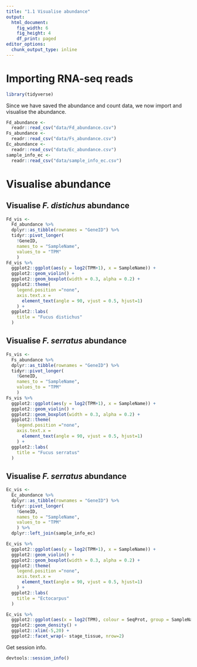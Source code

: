 ```yaml
---
title: "1.1 Visualise abundance"
output:
  html_document:
    fig_width: 6
    fig_height: 4
    df_print: paged
editor_options: 
  chunk_output_type: inline
---
```


# Importing RNA-seq reads

```r
library(tidyverse)
```

Since we have saved the abundance and count data, we now import and visualise the abundance.

```r
Fd_abundance <-
  readr::read_csv("data/Fd_abundance.csv")
Fs_abundance <-
  readr::read_csv("data/Fs_abundance.csv")
Ec_abundance <-
  readr::read_csv("data/Ec_abundance.csv")
sample_info_ec <-
  readr::read_csv("data/sample_info_ec.csv")
```

# Visualise abundance

## Visualise _F. distichus_ abundance

```r
Fd_vis <- 
  Fd_abundance %>% 
  dplyr::as_tibble(rownames = "GeneID") %>%
  tidyr::pivot_longer(
    !GeneID, 
    names_to = "SampleName", 
    values_to = "TPM"
    )
Fd_vis %>%
  ggplot2::ggplot(aes(y = log2(TPM+1), x = SampleName)) +
  ggplot2::geom_violin() +
  ggplot2::geom_boxplot(width = 0.3, alpha = 0.2) +
  ggplot2::theme(
    legend.position ="none",
    axis.text.x = 
      element_text(angle = 90, vjust = 0.5, hjust=1)                
    ) +
  ggplot2::labs(
    title = "Fucus distichus"
  )
```

## Visualise _F. serratus_ abundance

```r
Fs_vis <- 
  Fs_abundance %>% 
  dplyr::as_tibble(rownames = "GeneID") %>%
  tidyr::pivot_longer(
    !GeneID, 
    names_to = "SampleName", 
    values_to = "TPM"
    )
Fs_vis %>%
  ggplot2::ggplot(aes(y = log2(TPM+1), x = SampleName)) +
  ggplot2::geom_violin() +
  ggplot2::geom_boxplot(width = 0.3, alpha = 0.2) +
  ggplot2::theme(
    legend.position ="none",
    axis.text.x = 
      element_text(angle = 90, vjust = 0.5, hjust=1)                 
    ) +
  ggplot2::labs(
    title = "Fucus serratus"
  )
```

## Visualise _F. serratus_ abundance

```r
Ec_vis <- 
  Ec_abundance %>% 
  dplyr::as_tibble(rownames = "GeneID") %>%
  tidyr::pivot_longer(
    !GeneID, 
    names_to = "SampleName", 
    values_to = "TPM"
    ) %>%
  dplyr::left_join(sample_info_ec)

Ec_vis %>%
  ggplot2::ggplot(aes(y = log2(TPM+1), x = SampleName)) +
  ggplot2::geom_violin() +
  ggplot2::geom_boxplot(width = 0.3, alpha = 0.2) +
  ggplot2::theme(
    legend.position ="none",
    axis.text.x = 
      element_text(angle = 90, vjust = 0.5, hjust=1)                 
    ) +
  ggplot2::labs(
    title = "Ectocarpus"
  )

Ec_vis %>%
  ggplot2::ggplot(aes(x = log2(TPM), colour = SeqProt, group = SampleName)) +
  ggplot2::geom_density() +
  ggplot2::xlim(-5,20) +
  ggplot2::facet_wrap(~ stage_tissue, nrow=2)
```

Get session info.

```r
devtools::session_info()
```